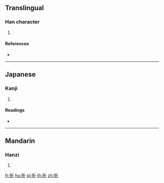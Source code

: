 ==Translingual==

===Han character===
{{Han char|rn=78|rad=歹|as=04|sn=8|four=|canj=MNHML}}

# {{defn|Han|sort=歹04}}

====References====
* {{Han ref|kx=0579.130|dkj=16382|dj=0971.160|hdz=21382.110|uh=6B7D|ud=27517}}

----

==Japanese==

===Kanji===
{{ja-kanji|grade=uc|rs=歹04}}

# {{defn|lang=ja|sort=歹04}}

====Readings====
* {{ja-readings|on=[[せつ]] (setsu), [[せち]] (sechi)|kun=[[わかじに]] (wakajini)}}

----

==Mandarin==

===Hanzi===
{{cmn-hanzi|pin=[[zhé]] ([[zhe2]])|wg=che<sup>2</sup>}}

# {{defn|lang=cmn|sort=歹04}}

[[fr:歽]]
[[hu:歽]]
[[pl:歽]]
[[th:歽]]
[[zh:歽]]